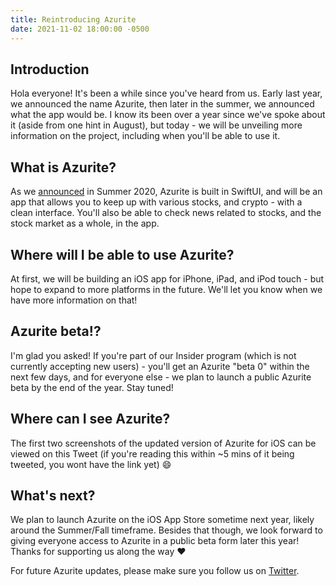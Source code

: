 ```yaml
---
title: Reintroducing Azurite
date: 2021-11-02 18:00:00 -0500
---
```


<Float src="/apps/Azurite.png" alt="Azurite app icon" />

## Introduction

Hola everyone! It's been a while since you've heard from us. Early last year, we announced the name Azurite, then later in the summer, we announced what the app would be.
I know its been over a year since we've spoke about it (aside from one hint in August), but today - we will be unveiling more information on the project, including when you'll be able to use it.

## What is Azurite?

As we [announced](https://twitter.com/Peroxaan/status/1282162813570551810) in Summer 2020, Azurite is built in SwiftUI, and will be an app that allows you to keep up with various stocks, and crypto - with a clean interface.
You'll also be able to check news related to stocks, and the stock market as a whole, in the app.

## Where will I be able to use Azurite?

At first, we will be building an iOS app for iPhone, iPad, and iPod touch - but hope to expand to more platforms in the future. We'll let you know when we have more information on that!

## Azurite beta!?

I'm glad you asked! If you're part of our Insider program (which is not currently accepting new users) - you'll get an Azurite "beta 0" within the next few days, and for everyone else - we plan to launch a public Azurite beta by the end of the year. Stay tuned!

## Where can I see Azurite?

The first two screenshots of the updated version of Azurite for iOS can be viewed on this Tweet (if you're reading this within ~5 mins of it being tweeted, you wont have the link yet) 😄

## What's next?

We plan to launch Azurite on the iOS App Store sometime next year, likely around the Summer/Fall timeframe. Besides that though, we look forward to giving everyone access to Azurite in a public beta form later this year!
Thanks for supporting us along the way ❤️

For future Azurite updates, please make sure you follow us on [Twitter](https://twitter.com/peroxaan).
